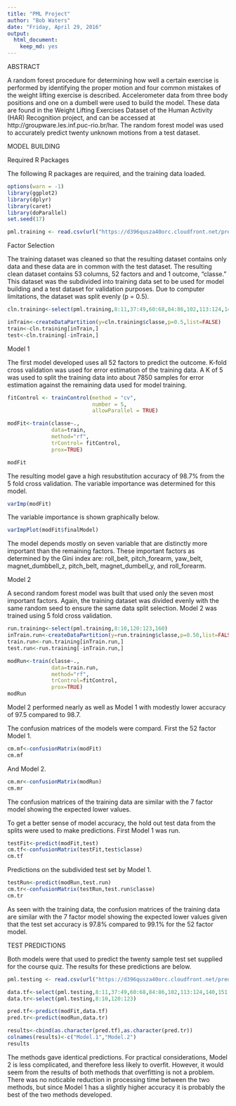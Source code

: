 ---
title: "PML Project"
author: "Bob Waters"
date: "Friday, April 29, 2016"
output:
  html_document:
    keep_md: yes
---
ABSTRACT

A random forest procedure for determining how well a certain exercise is performed by identifying the proper motion and four common mistakes of the weight lifting exercise is described. Accelerometer data from three body positions and one on a dumbell were used to build the model.  These data are found in the Weight Lifting Exercises Dataset of the Human Activity (HAR) Recognition project, and can be accessed at http://groupware.les.inf.puc-rio.br/har.  The random forest model was used to accurately predict twenty unknown motions from a test dataset.

MODEL BUILDING

Required R Packages

The following R packages are required, and the training data loaded.

```{r}
options(warn = -1)
library(ggplot2)
library(dplyr)
library(caret)
library(doParallel)
set.seed(17)

pml.training <- read.csv(url("https://d396qusza40orc.cloudfront.net/predmachlearn/pml-training.csv"))

```

Factor Selection

The training dataset was cleaned so that the resulting dataset contains only data and these data are in common with the test dataset.  The resulting clean dataset contains 53 columns, 52 factors and and 1 outcome, "classe."   This dataset was the subdivided into training data set to be used for model building and a test dataset for validation purposes.  Due to computer limitations, the dataset was split evenly (p = 0.5). 

```{r}
cln.training<-select(pml.training,8:11,37:49,60:68,84:86,102,113:124,140,151:160)

inTrain<-createDataPartition(y=cln.training$classe,p=0.5,list=FALSE)
train<-cln.training[inTrain,]
test<-cln.training[-inTrain,]
```

Model 1

The first model developed uses all 52 factors to predict the outcome.  K-fold cross validation was used for error estimation of the training data.  A K of 5 was used to split the training data into about 7850 samples for error estimation against the remaining data used for model training.

```{r}

fitControl <- trainControl(method = "cv",
                           number = 5,
                           allowParallel = TRUE)

modFit<-train(classe~.,
              data=train, 
              method="rf",
              trControl= fitControl,
              prox=TRUE)

modFit

```

The resulting model gave a high resubstitution accuracy of 98.7% from the 5 fold cross validation.  The variable importance was determined for this model.

```{r}
varImp(modFit)
```

The variable importance is shown graphically below.

```{r, echo=TRUE}

varImpPlot(modFit$finalModel)

```

The model depends mostly on seven variable that are distinctly more important than the remaining factors.  These important factors as determined by the Gini index are: roll_belt, pitch_forearm, yaw_belt, magnet_dumbbell_z, pitch_belt, magnet_dumbell_y, and roll_forearm.

Model 2

A second random forest model was built that used only the seven most important factors.  Again, the training dataset was divided evenly with the same random seed to ensure the same data split selection.  Model 2 was trained using 5 fold cross validation.

```{r}
run.training<-select(pml.training,8:10,120:123,160)
inTrain.run<-createDataPartition(y=run.training$classe,p=0.50,list=FALSE)
train.run<-run.training[inTrain.run,]
test.run<-run.training[-inTrain.run,]

modRun<-train(classe~.,
              data=train.run, 
              method="rf",
              trControl=fitControl,
              prox=TRUE)
modRun
```

Model 2 performed nearly as well as Model 1 with modestly lower accuracy of 97.5 compared to 98.7.

The confusion matrices of the models were compard.  First the 52 factor Model 1.

```{r}
cm.mf<-confusionMatrix(modFit)
cm.mf
```

And Model 2.

```{r}
cm.mr<-confusionMatrix(modRun)
cm.mr
```

The confusion matrices of the training data are similar with the 7 factor model showing the expected lower values.  

To get a better sense of model accuracy, the hold out test data from the splits were used to make predictions.  First Model 1 was run.

```{r}
testFit<-predict(modFit,test)
cm.tf<-confusionMatrix(testFit,test$classe)
cm.tf
```

Predictions on the subdivided test set by Model 1.

```{r}
testRun<-predict(modRun,test.run)
cm.tr<-confusionMatrix(testRun,test.run$classe)
cm.tr
```

As seen with the training data, the confusion matrices of the training data are similar with the 7 factor model showing the expected lower values given that the test set accuracy is 97.8% compared to 99.1% for the 52 factor model. 

TEST PREDICTIONS

Both models were that used to predict the twenty sample test set supplied for the course quiz.  The results for these predictions are below.

```{r}
pml.testing <- read.csv(url("https://d396qusza40orc.cloudfront.net/predmachlearn/pml-testing.csv"))

data.tf<-select(pml.testing,8:11,37:49,60:68,84:86,102,113:124,140,151:159)
data.tr<-select(pml.testing,8:10,120:123)

pred.tf<-predict(modFit,data.tf)
pred.tr<-predict(modRun,data.tr)

results<-cbind(as.character(pred.tf),as.character(pred.tr))
colnames(results)<-c("Model.1","Model.2")
results

```

The methods gave identical predictions.  For practical considerations, Model 2 is less complicated, and therefore less likely to overfit.  However, it would seem from the results of both methods that overfitting is not a problem.  There was no noticable reduction in processing time between the two methods, but since Model 1 has a slightly higher accuracy it is probably the best of the two methods developed.

